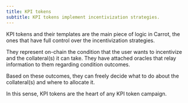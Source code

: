 ```yaml
---
title: KPI tokens
subtitle: KPI tokens implement incentivization strategies.
---
```


KPI tokens and their templates are the main piece of logic in Carrot, the ones
that have full control over the incentivization strategies.

They represent on-chain the condition that the user wants to incentivize and the
collateral(s) it can take. They have attached oracles that relay information to
them regarding condition outcomes.

Based on these outcomes, they can freely decide what to do about the
collateral(s) and where to allocate it.

In this sense, KPI tokens are the heart of any KPI token campaign.
